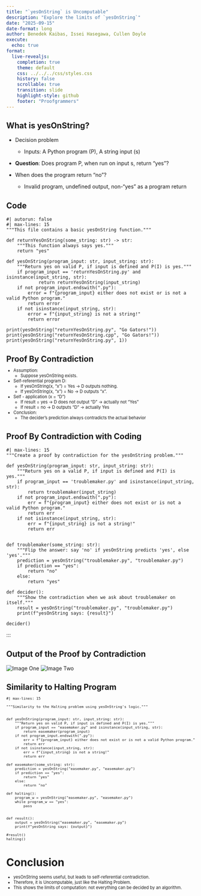 ```yaml
---
title: "`yesOnString` is Uncomputable"
description: "Explore the limits of `yesOnString`"
date: "2025-09-15"
date-format: long
author: Benedek Kaibas, Issei Hasegawa, Cullen Doyle
execute:
  echo: true
format:
  live-revealjs:
    completion: true
    theme: default
    css: ../../../css/styles.css
    history: false
    scrollable: true
    transition: slide
    highlight-style: github
    footer: "Proofgrammers"
---
```




## What is yesOnString?

- Decision problem
  - Inputs: A Python program (P), A string input (s)

- **Question**: Does program P, when run on input s, return "yes"?

- When does the program return "no"?
  - Invalid program, undefined output, non-"yes" as a program return

## Code


```pyodide
#| autorun: false
#| max-lines: 15
"""This file contains a basic yesOnString function."""

def returnYesOnString(some_string: str) -> str:
    """This function always says yes."""
    return "yes"

def yesOnString(program_input: str, input_string: str):
    """Return yes on valid P, if input is defined and P(I) is yes."""
    if program_input == 'returnYesOnString.py' and isinstance(input_string, str):
            return returnYesOnString(input_string)
    if not program_input.endswith(".py"):
        error = f"{program_input} either does not exist or is not a valid Python program."
        return error
    if not isinstance(input_string, str):
        error = f"{input_string} is not a string!"
        return error

print(yesOnString("returnYesOnString.py", "Go Gators!"))
print(yesOnString("returnYesOnString.cpp", "Go Gators!"))
print(yesOnString("returnYesOnString.py", 1))
```


## Proof By Contradiction

::: {.fragment style="margin-top: -0.5em; font-size: 0.8em;"} 

- Assumption:
     - Suppose yesOnString exists.
- Self-referential program D:
     - If yesOnString(x, "x") = Yes -> D outputs nothing.
     - If yesOnString(x, "x") = No  -> D outputs "x".
- Self - application (x = "D")
     - If result = yes -> D does not output "D" -> actually not "Yes"
     - If result = no  -> D outputs "D" -> actually Yes
- Conclusion:
     - The decider’s prediction always contradicts the actual behavior

:::

## Proof By Contradiction with Coding
```pyodide

#| max-lines: 15
"""Create a proof by contradiction for the yesOnString problem."""

def yesOnString(program_input: str, input_string: str):
    """Return yes on a valid P, if input is defined and P(I) is yes."""
    if program_input == 'troublemaker.py' and isinstance(input_string, str):
        return troublemaker(input_string)
    if not program_input.endswith(".py"):
        err = f"{program_input} either does not exist or is not a valid Python program."
        return err
    if not isinstance(input_string, str):
        err = f"{input_string} is not a string!"
        return err


def troublemaker(some_string: str):
    """Flip the answer: say 'no' if yesOnString predicts 'yes', else 'yes'."""
    prediction = yesOnString("troublemaker.py", "troublemaker.py")
    if prediction == "yes":
        return "no"
    else:
        return "yes"

def decider():
    """Show the contradiction when we ask about troublemaker on itself."""
    result = yesOnString("troublemaker.py", "troublemaker.py")
    print(f"yesOnString says: {result}")

decider()
```
:::

## Output of the Proof by Contradiction

![Image One](contradiction.png)
![Image Two](contradiction_result.png)

## Similarity to Halting Program

::: {.fragment style="margin-top: -0.5em; font-size: 0.8em;"} 

```pyodide
#| max-lines: 15

"""Similarity to the Halting problem using yesOnString's logic."""
    

def yesOnString(program_input: str, input_string: str):
    """Return yes on valid P, if input is defined and P(I) is yes."""
    if program_input == "easemaker.py" and isinstance(input_string, str):
        return easemaker(program_input)
    if not program_input.endswith(".py"):
        err = f"{program_input} either does not exist or is not a valid Python program."
        return err
    if not isinstance(input_string, str):
        err = f"{input_string} is not a string!"
        return err

def easemaker(some_string: str):
    prediction = yesOnString("easemaker.py", "easemaker.py")
    if prediction == "yes":
        return "yes"
    else:
        return "no"

def halting():
    program_w = yesOnString("easemaker.py", "easemaker.py")
    while program_w == "yes":
        pass


def result():
    output = yesOnString("easemaker.py", "easemaker.py")
    print(f"yesOnString says: {output}")

#result()
halting()
```

:::

# Conclusion

::: {.fragment style="margin-top: -0.3em; font-size: 0.8em;"} 

- yesOnString seems useful, but leads to self-referential contradiction.
- Therefore, it is Uncomputable, just like the Halting Problem.
- This shows the limits of computation: not everything can be decided
  by an algorithm.

:::
